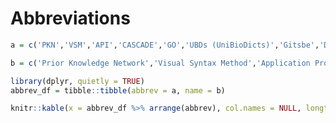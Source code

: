 # Abbreviations {-}

```r
a = c('PKN','VSM','API','CASCADE','GO','UBDs (UniBioDicts)','Gitsbe','Drabme','abmlog','emba','UMAP','ROC','PRC','PPI','TF-TG','MI2CAST','HUPO-PSI','PSICQUIC','MIQL','MITAB','BioPax','XML','SBGN','GREEKC','IMEx','ODE','PDE','AGS','AUC','CNA','COVID-19', 'WC','HPC')

b = c('Prior Knowledge Network','Visual Syntax Method','Application Programming Interface','CAncer Signaling CAusality DatabasE','Gene Ontology','Unified Biological Dictionaries','Generic Interactions To Specific Boolean Equations','Drug Response Analysis to Boolean Model Ensembles','All possible Boolean Models Link Operator Generator','Ensemble (Boolean) Model Biomarker Analysis','Uniform Manifold Approximation and Projection (for dimension reduction)','Receiver Operating Characteristic','Precision Recall Curve','Protein-Protein Interaction','Transcription Factor - Target Gene','Minimum Information about a Molecular Interaction CAusal STatement','HUman Proteome Organization - Proteomics Standards Initiative','Proteomics Standard Initiative Common QUery InterfaCe','Molecular Interactions Query Language','Molecular Interaction TABular format','Biological Pathway Exchange','Extensible Markup Language','Systems Biology Graphical Notation','Gene Regulation Ensemble Effort for the Knowledge Commons','The International Molecular Exchange Consortium','Ordinary Differential Equation', 'Partial Differential Equation','Gastric Adenocarcinoma (cell line)','Area Under the Curve','Copy Number Alterations','COrona VIrus Disease 2019','Whole Cell (modeling)','High Performance Computing')

library(dplyr, quietly = TRUE)
abbrev_df = tibble::tibble(abbrev = a, name = b)

knitr::kable(x = abbrev_df %>% arrange(abbrev), col.names = NULL, longtable = TRUE, booktabs = TRUE)
```
